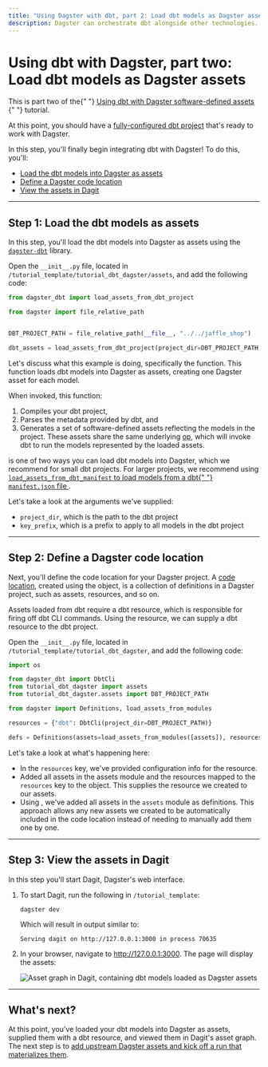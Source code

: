 ```yaml
---
title: "Using Dagster with dbt, part 2: Load dbt models as Dagster assets"
description: Dagster can orchestrate dbt alongside other technologies.
---
```


# Using dbt with Dagster, part two: Load dbt models as Dagster assets

<Note>
  This is part two of the{" "}
  <a href="/integrations/dbt/using-dbt-with-dagster">
    Using dbt with Dagster software-defined assets
  </a>{" "}
  tutorial.
</Note>

At this point, you should have a [fully-configured dbt project](/integrations/dbt/using-dbt-with-dagster/set-up-dbt-project) that's ready to work with Dagster.

In this step, you'll finally begin integrating dbt with Dagster! To do this, you'll:

- [Load the dbt models into Dagster as assets](#step-1-load-the-dbt-models-as-assets)
- [Define a Dagster code location](#step-2-define-a-dagster-code-location)
- [View the assets in Dagit](#step-3-view-the-assets-in-dagit)

---

## Step 1: Load the dbt models as assets

In this step, you'll load the dbt models into Dagster as assets using the [`dagster-dbt`](/\_apidocs/libraries/dagster-dbt) library.

Open the `__init__.py` file, located in `/tutorial_template/tutorial_dbt_dagster/assets`, and add the following code:

```python
from dagster_dbt import load_assets_from_dbt_project

from dagster import file_relative_path


DBT_PROJECT_PATH = file_relative_path(__file__, "../../jaffle_shop")

dbt_assets = load_assets_from_dbt_project(project_dir=DBT_PROJECT_PATH, key_prefix=["jaffle_shop"])
```

Let's discuss what this example is doing, specifically the <PyObject module="dagster_dbt" object="load_assets_from_dbt_project" /> function. This function loads dbt models into Dagster as assets, creating one Dagster asset for each model.

When invoked, this function:

1. Compiles your dbt project,
2. Parses the metadata provided by dbt, and
3. Generates a set of software-defined assets reflecting the models in the project. These assets share the same underlying [op](/concepts/ops-jobs-graphs/ops), which will invoke dbt to run the models represented by the loaded assets.

<Note>
  <PyObject module="dagster_dbt" object="load_assets_from_dbt_project" /> is one
  of two ways you can load dbt models into Dagster, which we recommend for small
  dbt projects. For larger projects, we recommend using
  <a href="/integrations/dbt/reference#loading-models-using-load_assets_from_dbt_manifest">
    <code>load_assets_from_dbt_manifest</code> to load models from a dbt{" "}
    <code>manifest.json</code> file
  </a>.
</Note>

Let's take a look at the arguments we've supplied:

- `project_dir`, which is the path to the dbt project
- `key_prefix`, which is a prefix to apply to all models in the dbt project

---

## Step 2: Define a Dagster code location

Next, you'll define the code location for your Dagster project. A [code location](/concepts/code-locations), created using the <PyObject object="Definitions" /> object, is a collection of definitions in a Dagster project, such as assets, resources, and so on.

Assets loaded from dbt require a dbt resource, which is responsible for firing off dbt CLI commands. Using the <PyObject module="dagster_dbt" object="DbtCli" /> resource, we can supply a dbt resource to the dbt project.

Open the `__init__.py` file, located in `/tutorial_template/tutorial_dbt_dagster`, and add the following code:

```python
import os

from dagster_dbt import DbtCli
from tutorial_dbt_dagster import assets
from tutorial_dbt_dagster.assets import DBT_PROJECT_PATH

from dagster import Definitions, load_assets_from_modules

resources = {"dbt": DbtCli(project_dir=DBT_PROJECT_PATH)}

defs = Definitions(assets=load_assets_from_modules([assets]), resources=resources)
```

Let's take a look at what's happening here:

- In the `resources` key, we've provided configuration info for the <PyObject module="dagster_dbt" object="DbtCli" /> resource.
- Added all assets in the assets module and the resources mapped to the `resources` key to the <PyObject object="Definitions" /> object. This supplies the resource we created to our assets.
- Using <PyObject object="load_assets_from_modules" />, we've added all assets in the `assets` module as definitions. This approach allows any new assets we created to be automatically included in the code location instead of needing to manually add them one by one.

---

## Step 3: View the assets in Dagit

In this step you'll start Dagit, Dagster's web interface.

1. To start Dagit, run the following in `/tutorial_template`:

   ```shell
   dagster dev
   ```

   Which will result in output similar to:

   ```shell
   Serving dagit on http://127.0.0.1:3000 in process 70635
   ```

2. In your browser, navigate to <http://127.0.0.1:3000>. The page will display the assets:

   <Image
   alt="Asset graph in Dagit, containing dbt models loaded as Dagster assets"
   src="/images/integrations/dbt/using-dbt-with-dagster/load-dbt-models-dbt-asset-graph.png"
   width={1090}
   height={894}
   />

---

## What's next?

At this point, you've loaded your dbt models into Dagster as assets, supplied them with a dbt resource, and viewed them in Dagit's asset graph. The next step is to [add upstream Dagster assets and kick off a run that materializes them](/integrations/dbt/using-dbt-with-dagster/upstream-assets).
